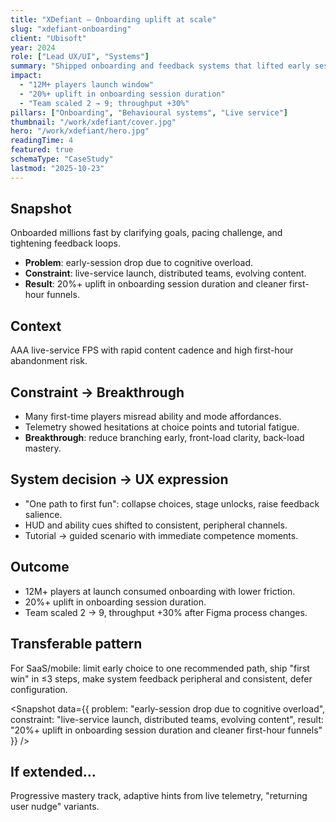 ```yaml
---
title: "XDefiant — Onboarding uplift at scale"
slug: "xdefiant-onboarding"
client: "Ubisoft"
year: 2024
role: ["Lead UX/UI", "Systems"]
summary: "Shipped onboarding and feedback systems that lifted early session time 20%+ for a 12M+ player launch."
impact:
  - "12M+ players launch window"
  - "20%+ uplift in onboarding session duration"
  - "Team scaled 2 → 9; throughput +30%"
pillars: ["Onboarding", "Behavioural systems", "Live service"]
thumbnail: "/work/xdefiant/cover.jpg"
hero: "/work/xdefiant/hero.jpg"
readingTime: 4
featured: true
schemaType: "CaseStudy"
lastmod: "2025-10-23"
---
```


## Snapshot

Onboarded millions fast by clarifying goals, pacing challenge, and tightening feedback loops.

- **Problem**: early-session drop due to cognitive overload.
- **Constraint**: live-service launch, distributed teams, evolving content.
- **Result**: 20%+ uplift in onboarding session duration and cleaner first-hour funnels.

## Context

AAA live-service FPS with rapid content cadence and high first-hour abandonment risk.

## Constraint → Breakthrough

- Many first-time players misread ability and mode affordances.
- Telemetry showed hesitations at choice points and tutorial fatigue.
- **Breakthrough**: reduce branching early, front-load clarity, back-load mastery.

## System decision → UX expression

- "One path to first fun": collapse choices, stage unlocks, raise feedback salience.
- HUD and ability cues shifted to consistent, peripheral channels.
- Tutorial → guided scenario with immediate competence moments.

## Outcome

- 12M+ players at launch consumed onboarding with lower friction.
- 20%+ uplift in onboarding session duration.
- Team scaled 2 → 9, throughput +30% after Figma process changes.

## Transferable pattern

For SaaS/mobile: limit early choice to one recommended path, ship "first win" in ≤3 steps, make system feedback peripheral and consistent, defer configuration.

<Snapshot data={{
  problem: "early-session drop due to cognitive overload",
  constraint: "live-service launch, distributed teams, evolving content",
  result: "20%+ uplift in onboarding session duration and cleaner first-hour funnels"
}} />

## If extended…

Progressive mastery track, adaptive hints from live telemetry, "returning user nudge" variants.
